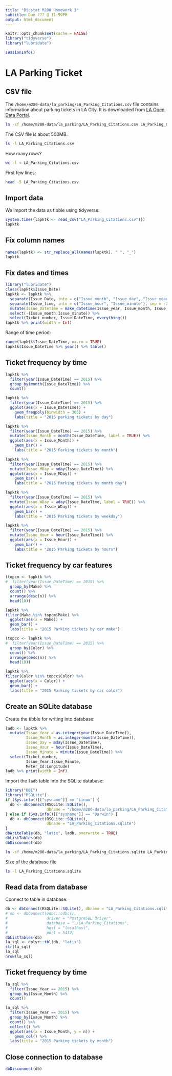 ```yaml
---
title: "Biostat M280 Homework 3"
subtitle: Due ??? @ 11:59PM
output: html_document
---
```


```r
knitr::opts_chunk$set(cache = FALSE)
library("tidyverse")
library("lubridate")
```

```r
sessionInfo()
```

# LA Parking Ticket

## CSV file

The `/home/m280-data/la_parking/LA_Parking_Citations.csv` file contains information about parking tickets in LA City. It is downloaded from [LA Open Data Portal](https://data.lacity.org/A-Well-Run-City/Parking-Citations/wjz9-h9np). 
```bash
ln -sf /home/m280-data/la_parking/LA_Parking_Citations.csv LA_Parking_Citations.csv
```

The CSV file is about 500MB.
```bash
ls -l LA_Parking_Citations.csv
```

How many rows?
```bash
wc -l < LA_Parking_Citations.csv
```

First few lines:
```bash
head -5 LA_Parking_Citations.csv
```

## Import data

We import the data as tibble using tidyverse:
```r
system.time({lapktk <- read_csv("LA_Parking_Citations.csv")})
lapktk
```

## Fix column names

```r
names(lapktk) <- str_replace_all(names(lapktk), " ", "_")
lapktk
```

## Fix dates and times

```r
library("lubridate")
class(lapktk$Issue_Date)
lapktk <- lapktk %>% 
  separate(Issue_Date, into = c("Issue_month", "Issue_day", "Issue_year"), convert = TRUE) %>%
  separate(Issue_time, into = c("Issue_hour", "Issue_minute"), sep = -2, convert = TRUE) %>%
  mutate(Issue_DateTime = make_datetime(Issue_year, Issue_month, Issue_day, Issue_hour, Issue_minute)) %>%
  select(-(Issue_month:Issue_minute)) %>%
  select(Ticket_number, Issue_DateTime, everything())
lapktk %>% print(width = Inf)
```

Range of time period:
```r
range(lapktk$Issue_DateTime, na.rm = TRUE)
lapktk$Issue_DateTime %>% year() %>% table()
```

## Ticket frequency by time

```r
lapktk %>% 
  filter(year(Issue_DateTime) == 2015) %>%
  group_by(month(Issue_DateTime)) %>%
  count()
```


```r
lapktk %>% 
  filter(year(Issue_DateTime) == 2015) %>%
  ggplot(aes(x = Issue_DateTime)) + 
    geom_freqpoly(binwidth = 365) + 
    labs(title = "2015 parking tickets by day")
```

```r
lapktk %>% 
  filter(year(Issue_DateTime) == 2015) %>%
  mutate(Issue_Month = month(Issue_DateTime, label = TRUE)) %>%  
  ggplot(aes(x = Issue_Month)) + 
    geom_bar() + 
    labs(title = "2015 Parking tickets by month")
```


```r
lapktk %>% 
  filter(year(Issue_DateTime) == 2015) %>%
  mutate(Issue_MDay = mday(Issue_DateTime)) %>%  
  ggplot(aes(x = Issue_MDay)) + 
    geom_bar() + 
    labs(title = "2015 Parking tickets by month day")
```


```r
lapktk %>% 
  filter(year(Issue_DateTime) == 2015) %>%  
  mutate(Issue_WDay = wday(Issue_DateTime, label = TRUE)) %>%  
  ggplot(aes(x = Issue_WDay)) + 
    geom_bar() + 
    labs(title = "2015 Parking tickets by weekday")
```

```r
lapktk %>% 
  filter(year(Issue_DateTime) == 2015) %>%
  mutate(Issue_Hour = hour(Issue_DateTime)) %>%  
  ggplot(aes(x = Issue_Hour)) + 
    geom_bar() + 
    labs(title = "2015 Parking tickets by hours")
```

## Ticket frequency by car features

```r
(topcm <- lapktk %>%
#  filter(year(Issue_DateTime) == 2015) %>%
  group_by(Make) %>%
  count() %>%
  arrange(desc(n)) %>%
  head(10))
```

```r
lapktk %>%
filter(Make %in% topcm$Make) %>%
  ggplot(aes(x = Make)) + 
  geom_bar() + 
  labs(title = "2015 Parking tickets by car make")
```

```r
(topcc <- lapktk %>%
#  filter(year(Issue_DateTime) == 2015) %>%
  group_by(Color) %>%
  count() %>%
  arrange(desc(n)) %>%
  head(10))
```

```r
lapktk %>%
filter(Color %in% topcc$Color) %>%
  ggplot(aes(x = Color)) + 
  geom_bar() + 
  labs(title = "2015 Parking tickets by car color")
```

## Create an SQLite database

Create the tibble for writing into database:
```r
ladb <- lapktk %>% 
  mutate(Issue_Year = as.integer(year(Issue_DateTime)), 
         Issue_Month = as.integer(month(Issue_DateTime)),  
         Issue_Day = mday(Issue_DateTime), 
         Issue_Hour = hour(Issue_DateTime), 
         Issue_Minute = minute(Issue_DateTime)) %>%
  select(Ticket_number,
         Issue_Year:Issue_Minute,
         Meter_Id:Longitude)
ladb %>% print(width = Inf)
```

Import the `ladb` table into the SQLite database:
```r
library("DBI")
library("RSQLite")
if (Sys.info()[["sysname"]] == "Linux") {
  db <- dbConnect(RSQLite::SQLite(), 
                  dbname = "/home/m280-data/la_parking/LA_Parking_Citations.sqlite")
} else if (Sys.info()[["sysname"]] == "Darwin") {
  db <- dbConnect(RSQLite::SQLite(), 
                  dbname = "LA_Parking_Citations.sqlite")
}
dbWriteTable(db, "latix", ladb, overwrite = TRUE)
dbListTables(db)
dbDisconnect(db)
```

```bash
ln -sf /home/m280-data/la_parking/LA_Parking_Citations.sqlite LA_Parking_Citations.sqlite
```

Size of the database file
```bash
ls -l LA_Parking_Citations.sqlite
```

<!-- ## Create an PostgreSQL database -->

<!-- Import the `lapktk` data set into the PostgreSQL database: -->
<!-- ```{r} -->
<!-- library("DBI") -->
<!-- library("RPostgreSQL") -->
<!-- library("tidyverse") -->
<!-- if (Sys.info()[["sysname"]] == "Linux") { -->
<!--   db <- dbConnect(RPostgreSQL::PostgreSQL(),  -->
<!--                   dbname = "laparking", -->
<!--                   host = "localhost", -->
<!--                   user = "postgres", -->
<!--                   password = "m280") -->
<!-- } else if (Sys.info()[["sysname"]] == "Darwin") { -->
<!--   db <- dbConnect(RPostgreSQL::PostgreSQL(),  -->
<!--                   dbname = "laparking", -->
<!--                   host = "localhost", -->
<!--                   user = "postgres", -->
<!--                   password = "m280") -->
<!-- } -->
<!-- dbWriteTable(db, "latix", lapktk, overwrite = TRUE) -->
<!-- dbListTables(db) -->
<!-- dbDisconnect(db) -->
<!-- ``` -->


## Read data from database

Connect to table in database:
```r
db <- dbConnect(RSQLite::SQLite(), dbname = "LA_Parking_Citations.sqlite")
# db <- dbConnect(odbc::odbc(), 
#                 driver = "PostgreSQL Driver",
#                 database = "./LA_Parking_Citations",
#                 host = "localhost",
#                 port = 5432)
dbListTables(db)
la_sql <- dplyr::tbl(db, "latix")
str(la_sql)
la_sql
nrow(la_sql)
```

## Ticket frequency by time

```r
la_sql %>% 
  filter(Issue_Year == 2015) %>%
  group_by(Issue_Month) %>%
  count()
```

```r
la_sql %>% 
  filter(Issue_Year == 2015) %>%
  group_by(Issue_Month) %>%
  count() %>%
  collect() %>%
  ggplot(aes(x = Issue_Month, y = n)) + 
    geom_col() %>%
  labs(title = "2015 Parking tickets by month")
```




## Close connection to database

```r
dbDisconnect(db)
```
